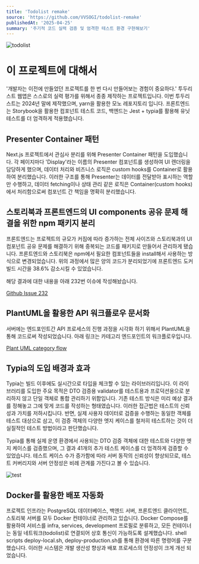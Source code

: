 ```yaml
---
title: 'Todolist remake'
source: 'https://github.com/VVSOGI/todolist-remake'
publishedAt: '2025-04-25'
summary: '주기적 코드 실력 검증 및 엄격한 테스트 환경 구현해보기'
---
```


![todolist](/images/todolist/todolist-3.png)

# 이 프로젝트에 대해서

'개발자는 이전에 만들었던 프로젝트를 한 번 다시 만들어보는 경험이 중요하다.' 투두리스트 웹앱은 스스로의 실력 평가를 위해서 종종 제작하는 프로젝트입니다. 이번 투두리스트는 2024년 말에 제작했으며, yarn을 활용한 모노 레포지토리 입니다. 프론트엔드는 Storybook을 활용한 컴포넌트 테스트 코드, 백엔드는 Jest + typia를 활용해 유닛 테스트를 더 엄격하게 적용했습니다.

## Presenter Container 패턴

Next.js 프로젝트에서 관심사 분리를 위해 Presenter Container 패턴을 도입했습니다. 각 페이지마다 'Display'라는 이름의 Presenter 컴포넌트를 생성하여 UI 렌더링을 담당하게 했으며, 데이터 처리와 비즈니스 로직은 custom hooks를 Container로 활용하여 분리했습니다. 이러한 구조를 통해 Presenter는 데이터를 전달받아 표시하는 역할만 수행하고, 데이터 fetching이나 상태 관리 같은 로직은 Container(custom hooks)에서 처리함으로써 컴포넌트 간 책임을 명확히 분리했습니다.
&nbsp;

## 스토리북과 프론트엔드의 UI components 공유 문제 해결을 위한 npm 패키지 분리

프론트엔드는 프로젝트의 규모가 커짐에 따라 증가하는 전체 사이즈와 스토리북과의 UI 컴포넌트 공유 문제를 해결하기 위해 중복되는 코드를 패키지로 만들어서 관리하게 됐습니다. 프론트엔드와 스토리북은 npm에서 필요한 컴포넌트들을 install해서 사용하는 방식으로 변경되었습니다. 위의 과정에서 많은 양의 코드가 분리되었기에 프론트엔드 도커 빌드 시간을 38.6% 감소시킬 수 있었습니다.

해당 결과에 대한 내용을 아래 232번 이슈에 작성해놨습니다.

[Github Issue 232](https://github.com/VVSOGI/todolist-remake/issues/232)
&nbsp;

## PlantUML을 활용한 API 워크플로우 문서화

서버에는 엔드포인트간 API 프로세스의 진행 과정을 시각화 하기 위해서 PlantUML을 통해 코드로써 작성되었습니다. 아래 링크는 카테고리 엔드포인트의 워크플로우입니다.

[Plant UML category flow](https://github.com/VVSOGI/todolist-remake/blob/main/packages/server/docs/category/category.md)
&nbsp;

## Typia의 도입 배경과 효과

Typia는 빌드 이후에도 실시간으로 타입을 체크할 수 있는 라이브러리입니다. 이 라이브러리를 도입한 주요 목적은 DTO 검증용 validator를 테스트용과 프로덕션용으로 분리하지 않고 단일 객체로 통합 관리하기 위함입니다. 기존 테스트 방식은 미리 예상 결과를 정해놓고 그에 맞게 코드를 작성하는 형태였습니다. 이러한 접근법은 테스트의 신뢰성과 가치를 저하시킵니다. 반면, 실제 사용자 데이터로 검증을 수행하는 동일한 객체를 테스트 대상으로 삼고, 이 검증 객체의 다양한 엣지 케이스를 철저히 테스트하는 것이 더 실질적인 테스트 방법이라고 판단했습니다.

Typia를 통해 실제 운영 환경에서 사용되는 DTO 검증 객체에 대한 테스트와 다양한 엣지 케이스를 검증했으며, 그 결과 41개의 추가 테스트 케이스를 더 엄격하게 검증할 수 있었습니다. 테스트 케이스 수가 증가함에 따라 서버 동작의 신뢰성이 향상되므로, 테스트 커버리지와 서버 안정성은 비례 관계를 가진다고 볼 수 있습니다.

![test](/images/todolist/todolist-test.png)

## Docker를 활용한 배포 자동화

프로젝트 인프라는 PostgreSQL 데이터베이스, 백엔드 서버, 프론트엔드 클라이언트, 스토리북 서버를 모두 Docker 컨테이너로 관리하고 있습니다. Docker Compose를 활용하여 서비스를 infra, services, development 프로필로 분류하고, 모든 컨테이너는 동일 네트워크(todolist)로 연결되어 상호 통신이 가능하도록 설계했습니다. shell scripts deploy-local.sh, deploy-production.sh를 통해 환경에 따른 명령어를 구분했습니다. 이러한 시스템은 개발 생산성 향상과 배포 프로세스의 안정성이 크게 개선 되었습니다.
